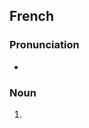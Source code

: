 ==French==

===Pronunciation===
* {{fr-IPA}}

===Noun===
{{fr-noun|m|hommes du monde|f=femme du monde}}

# {{l|en|man of the world}} {{gloss|worldly man}}

{{topics|fr|People}}